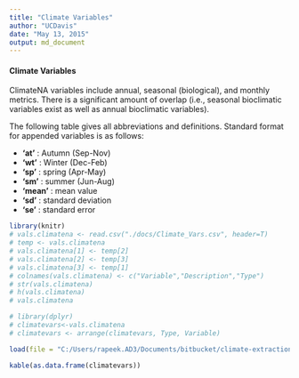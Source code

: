 ```yaml
---
title: "Climate Variables"
author: "UCDavis"
date: "May 13, 2015"
output: md_document
---
```


#### Climate Variables

ClimateNA variables include annual, seasonal (biological), and monthly metrics. There is a significant amount of overlap (i.e., seasonal bioclimatic variables exist as well as annual bioclimatic variables).

The following table gives all abbreviations and definitions. Standard format for appended variables is as follows:

 - **'at'** : Autumn (Sep-Nov)
 - **'wt'** : Winter (Dec-Feb)
 - **'sp'** : spring (Apr-May)
 - **'sm'** : summer (Jun-Aug)
 - **'mean'** : mean value
 - **'sd'** : standard deviation
 - **'se'** : standard error


```r
library(knitr)
# vals.climatena <- read.csv("./docs/Climate_Vars.csv", header=T)
# temp <- vals.climatena
# vals.climatena[1] <- temp[2]
# vals.climatena[2] <- temp[3]
# vals.climatena[3] <- temp[1]
# colnames(vals.climatena) <- c("Variable","Description","Type")
# str(vals.climatena)
# h(vals.climatena)
# vals.climatena

# library(dplyr)
# climatevars<-vals.climatena
# climatevars <- arrange(climatevars, Type, Variable)

load(file = "C:/Users/rapeek.AD3/Documents/bitbucket/climate-extraction/data/processed/CNA_near_mid_far_MSY.RData")

kable(as.data.frame(climatevars))

```

